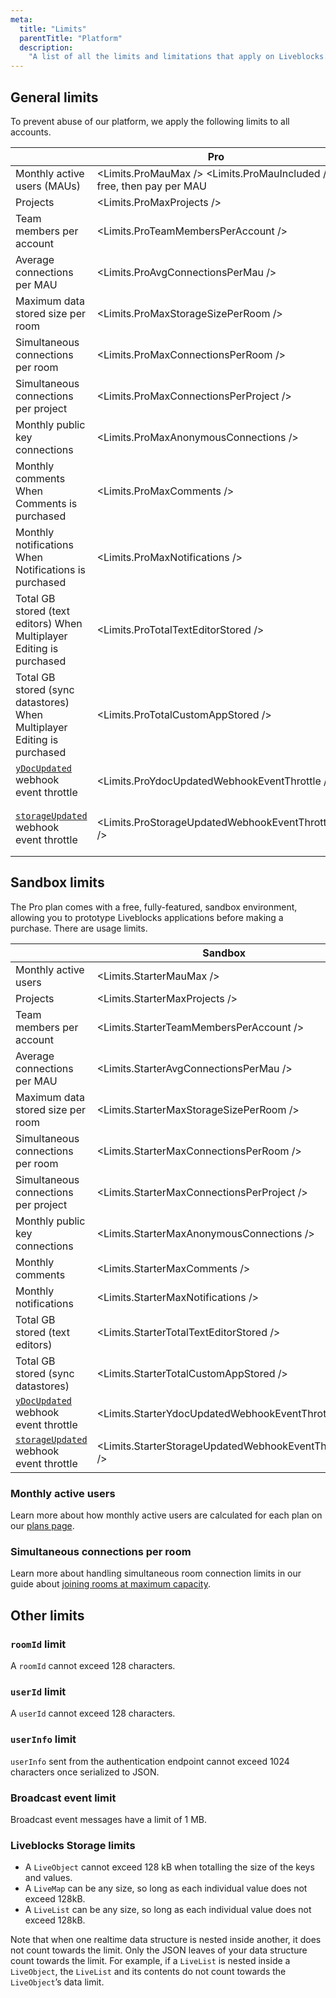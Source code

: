 ```yaml
---
meta:
  title: "Limits"
  parentTitle: "Platform"
  description:
    "A list of all the limits and limitations that apply on Liveblocks."
---
```


## General limits

To prevent abuse of our platform, we apply the following limits to all accounts.

|                                                                                                    | Pro                                                                                              | Enterprise                                                                                                                                              |
| -------------------------------------------------------------------------------------------------- | ------------------------------------------------------------------------------------------------ | ------------------------------------------------------------------------------------------------------------------------------------------------------- |
| Monthly active users (MAUs)                                                                        | <Limits.ProMauMax /> <InfoTooltip><Limits.ProMauIncluded /> free, then pay per MAU</InfoTooltip> | <Limits.EnterpriseMauMax /> <InfoTooltip>Up to <Limits.EnterpriseMauMaxLimit /></InfoTooltip>                                                           |
| Projects                                                                                           | <Limits.ProMaxProjects />                                                                        | <Limits.EnterpriseMaxProjects />                                                                                                                        |
| Team members per account                                                                           | <Limits.ProTeamMembersPerAccount />                                                              | <Limits.EnterpriseTeamMembersPerAccount />                                                                                                              |
| Average connections per MAU                                                                        | <Limits.ProAvgConnectionsPerMau />                                                               | <Limits.EnterpriseAvgConnectionsPerMau /> <InfoTooltip>Up to <Limits.EnterpriseAvgConnectionsPerMauLimit /></InfoTooltip>                               |
| Maximum data stored size per room                                                                  | <Limits.ProMaxStorageSizePerRoom />                                                              | <Limits.EnterpriseMaxStorageSizePerRoom /> <InfoTooltip>Up to <Limits.EnterpriseMaxStorageSizePerRoomLimit />, depending on usage</InfoTooltip>         |
| Simultaneous connections per room                                                                  | <Limits.ProMaxConnectionsPerRoom />                                                              | <Limits.EnterpriseMaxConnectionsPerRoom /> <InfoTooltip>Up to <Limits.EnterpriseMaxConnectionsPerRoomLimit />, depending on usage</InfoTooltip>         |
| Simultaneous connections per project                                                               | <Limits.ProMaxConnectionsPerProject />                                                           | <Limits.EnterpriseMaxConnectionsPerProject />                                                                                                           |
| Monthly public key connections                                                                     | <Limits.ProMaxAnonymousConnections />                                                            | <Limits.EnterpriseMaxAnonymousConnections /> <InfoTooltip>Up to <Limits.EnterpriseMaxAnonymousConnectionsLimit /></InfoTooltip>                         |
| Monthly comments <InfoTooltip>When Comments is purchased</InfoTooltip>                             | <Limits.ProMaxComments />                                                                        | <Limits.EnterpriseMaxComments /> <InfoTooltip>Up to <Limits.EnterpriseMaxCommentsLimit /></InfoTooltip>                                                 |
| Monthly notifications <InfoTooltip>When Notifications is purchased</InfoTooltip>                   | <Limits.ProMaxNotifications />                                                                   | <Limits.EnterpriseMaxNotifications /> <InfoTooltip>Up to <Limits.EnterpriseMaxNotificationsLimit /></InfoTooltip>                                       |
| Total GB stored (text editors) <InfoTooltip>When Multiplayer Editing is purchased</InfoTooltip>    | <Limits.ProTotalTextEditorStored />                                                              | <Limits.EnterpriseTotalTextEditorStored /> <InfoTooltip>Up to <Limits.EnterpriseTotalTextEditorStoredLimit /></InfoTooltip>                             |
| Total GB stored (sync datastores) <InfoTooltip>When Multiplayer Editing is purchased</InfoTooltip> | <Limits.ProTotalCustomAppStored />                                                               | <Limits.EnterpriseTotalCustomAppStored /> <InfoTooltip>Up to <Limits.EnterpriseTotalCustomAppStoredLimit /></InfoTooltip>                               |
| [`yDocUpdated`](/docs/platform/webhooks#YDocUpdatedEvent) webhook event throttle                   | <Limits.ProYdocUpdatedWebhookEventThrottle />                                                    | <Limits.EnterpriseYdocUpdatedWebhookEventThrottle /> <InfoTooltip>Down to <Limits.EnterpriseYdocUpdatedWebhookEventThrottleLimit /></InfoTooltip>       |
| [`storageUpdated`](/docs/platform/webhooks#StorageUpdatedEvent) webhook event throttle             | <Limits.ProStorageUpdatedWebhookEventThrottle />                                                 | <Limits.EnterpriseStorageUpdatedWebhookEventThrottle /> <InfoTooltip>Down to <Limits.EnterpriseStorageUpdatedWebhookEventThrottleLimit /></InfoTooltip> |

## Sandbox limits

The Pro plan comes with a free, fully-featured, sandbox environment, allowing
you to prototype Liveblocks applications before making a purchase. There are
usage limits.

|                                                                                        | Sandbox                                              |
| -------------------------------------------------------------------------------------- | ---------------------------------------------------- |
| Monthly active users                                                                   | <Limits.StarterMauMax />                             |
| Projects                                                                               | <Limits.StarterMaxProjects />                        |
| Team members per account                                                               | <Limits.StarterTeamMembersPerAccount />              |
| Average connections per MAU                                                            | <Limits.StarterAvgConnectionsPerMau />               |
| Maximum data stored size per room                                                      | <Limits.StarterMaxStorageSizePerRoom />              |
| Simultaneous connections per room                                                      | <Limits.StarterMaxConnectionsPerRoom />              |
| Simultaneous connections per project                                                   | <Limits.StarterMaxConnectionsPerProject />           |
| Monthly public key connections                                                         | <Limits.StarterMaxAnonymousConnections />            |
| Monthly comments                                                                       | <Limits.StarterMaxComments />                        |
| Monthly notifications                                                                  | <Limits.StarterMaxNotifications />                   |
| Total GB stored (text editors)                                                         | <Limits.StarterTotalTextEditorStored />              |
| Total GB stored (sync datastores)                                                      | <Limits.StarterTotalCustomAppStored />               |
| [`yDocUpdated`](/docs/platform/webhooks#YDocUpdatedEvent) webhook event throttle       | <Limits.StarterYdocUpdatedWebhookEventThrottle />    |
| [`storageUpdated`](/docs/platform/webhooks#StorageUpdatedEvent) webhook event throttle | <Limits.StarterStorageUpdatedWebhookEventThrottle /> |

### Monthly active users

Learn more about how monthly active users are calculated for each plan on our
[plans page](/docs/platform/plans).

### Simultaneous connections per room

Learn more about handling simultaneous room connection limits in our guide about
[joining rooms at maximum capacity](/docs/guides/what-happens-when-a-user-joins-a-room-at-maximum-capacity).

## Other limits

### `roomId` limit

A `roomId` cannot exceed 128 characters.

### `userId` limit

A `userId` cannot exceed 128 characters.

### `userInfo` limit

`userInfo` sent from the authentication endpoint cannot exceed 1024 characters
once serialized to JSON.

### Broadcast event limit

Broadcast event messages have a limit of 1 MB.

### Liveblocks Storage limits

- A `LiveObject` cannot exceed 128 kB when totalling the size of the keys and
  values.
- A `LiveMap` can be any size, so long as each individual value does not exceed
  128kB.
- A `LiveList` can be any size, so long as each individual value does not exceed
  128kB.

Note that when one realtime data structure is nested inside another, it does not
count towards the limit. Only the JSON leaves of your data structure count
towards the limit. For example, if a `LiveList` is nested inside a `LiveObject`,
the `LiveList` and its contents do not count towards the `LiveObject`’s data
limit.

